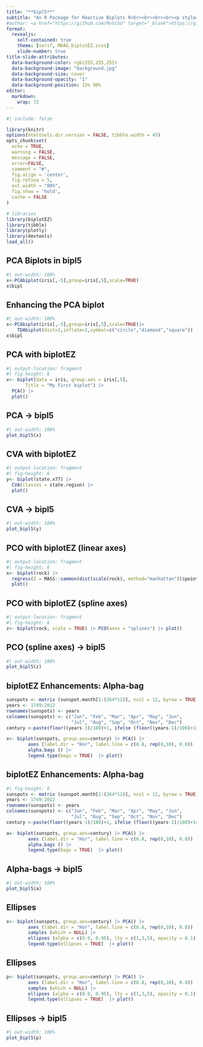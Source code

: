 ```yaml
---
title: "**bipl5**"
subtitle: "An R Package for Reactive Biplots R<br><br><br><br><p style='color:white;'> <b> Ruan Buys <br> Carel van der Merwe <br> Sugnet Lubbe </b> </p> <br <p style='color:white;'>**SASA 2024**</p>"
#author: <a href="https://github.com/MuViSU" target="_blank">https://github.com/MuViSU</a>
format: 
  revealjs:
    self-contained: true
    theme: [serif, MDAG_biplotEZ.scss]
    slide-number: true
title-slide-attributes: 
  data-background-color: rgb(255,255,255)
  data-background-image: "background.jpg"
  data-background-size: cover
  data-background-opacity: "1"
  data-background-position: 15% 90%
editor: 
  markdown: 
    wrap: 72
---
```


```r
#| include: false

library(knitr)
options(htmltools.dir.version = FALSE, tibble.width = 45)
opts_chunk$set(
  echo = TRUE, 
  warning = FALSE, 
  message = FALSE, 
  error=FALSE, 
  comment = "#",
  fig.align = 'center', 
  fig.retina = 5,
  out.width = "80%",
  fig.show = 'hold',
  cache = FALSE
)

# libraries
library(biplotEZ)
library(tibble)
library(plotly)
library(devtools)
load_all()
```



## PCA Biplots in bipl5

```r
#| out-width: 100%
x<-PCAbiplot(iris[,-5],group=iris[,5],scale=TRUE)
x$bipl
```


## Enhancing the PCA biplot

```r
#| out-width: 100%
x<-PCAbiplot(iris[,-5],group=iris[,5],scale=TRUE)|>
    TDAbiplot(dist=1,inflate=1,symbol=c("circle","diamond","square"))
x$bipl
```

## PCA with biplotEZ

```r
#| output-location: fragment
#| fig-height: 6
x<- biplot(data = iris, group.aes = iris[,5],
       Title = "My first biplot") |> 
  PCA() |> 
  plot()
```

## PCA -> bipl5

```r
#| out-width: 100%
plot_bipl5(x)
```


## CVA with biplotEZ

```r
#| output-location: fragment
#| fig-height: 6
y<- biplot(state.x77) |> 
  CVA(classes = state.region) |> 
  plot()
```

## CVA -> bipl5

```r
#| out-width: 100%
plot_bipl5(y)
```


## PCO with biplotEZ (linear axes)

```r
#| output-location: fragment
#| fig-height: 6
x<- biplot(rock) |> 
  regress(Z = MASS::sammon(dist(scale(rock), method="manhattan"))$points) |> 
  plot()
```


## PCO with biplotEZ (spline axes)

```r
#| output-location: fragment
#| fig-height: 6
z<- biplot(rock, scale = TRUE) |> PCO(axes = "splines") |> plot()
```


## PCO (spline axes) -> bipl5

```r
#| out-width: 100%
plot_bipl5(z)
```


## biplotEZ Enhancements: Alpha-bag

```r
sunspots <- matrix (sunspot.month[1:(264*12)], ncol = 12, byrow = TRUE)
years <- 1749:2012
rownames(sunspots) <- years
colnames(sunspots) <- c("Jan", "Feb", "Mar", "Apr", "May", "Jun",
                        "Jul", "Aug", "Sep", "Oct", "Nov", "Dec")
century <-paste(floor((years-1)/100)+1, ifelse (floor((years-1)/100)+1<21, "th","st"), sep = "-")

x<- biplot(sunspots, group.aes=century) |> PCA() |>
        axes (label.dir = "Hor", label.line = c(0.8, rep(0,10), 0.8)) |>
        alpha.bags () |> 
        legend.type(bags = TRUE)  |> plot()
```

## biplotEZ Enhancements: Alpha-bag

```r
#| fig-height: 6
sunspots <- matrix (sunspot.month[1:(264*12)], ncol = 12, byrow = TRUE)
years <- 1749:2012
rownames(sunspots) <- years
colnames(sunspots) <- c("Jan", "Feb", "Mar", "Apr", "May", "Jun",
                        "Jul", "Aug", "Sep", "Oct", "Nov", "Dec")
century <-paste(floor((years-1)/100)+1, ifelse (floor((years-1)/100)+1<21, "th","st"), sep = "-")

a<- biplot(sunspots, group.aes=century) |> PCA() |>
        axes (label.dir = "Hor", label.line = c(0.8, rep(0,10), 0.8)) |>
        alpha.bags () |> 
        legend.type(bags = TRUE)  |> plot()
```

## Alpha-bags -> bipl5

```r
#| out-width: 100%
plot_bipl5(a)
```

## Ellipses

```r
x<- biplot(sunspots, group.aes=century) |> PCA() |>
        axes (label.dir = "Hor", label.line = c(0.8, rep(0,10), 0.8)) |>
        samples (which = NULL) |>
        ellipses (alpha = c(0.9, 0.95), lty = c(1,3,5), opacity = 0.1) |> 
        legend.type(ellipses = TRUE)  |> plot()
```

## Ellipses

```r
p<- biplot(sunspots, group.aes=century) |> PCA() |>
        axes (label.dir = "Hor", label.line = c(0.8, rep(0,10), 0.8)) |>
        samples (which = NULL) |>
        ellipses (alpha = c(0.9, 0.95), lty = c(1,3,5), opacity = 0.1) |> 
        legend.type(ellipses = TRUE)  |> plot()
```

## Ellipses -> bipl5

```r
#| out-width: 100%
plot_bipl5(p)
```
